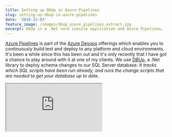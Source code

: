 ```yaml
---
title: Setting up DbUp in Azure Pipelines
slug: setting-up-dbup-in-azure-pipelines
date: '2018-12-03'
feature_image: /images/dbup_azure_pipelines_extract.jpg
excerpt: DbUp in a .Net core console application and Azure Pipelines.
---
```

[Azure Pipelines](https://azure.microsoft.com/en-au/services/devops/pipelines/) is part of the [Azure Devops](https://azure.microsoft.com/en-au/services/devops/) offerings which enables you to continuously build test and deploy to any platform and cloud environments. It's been a while since this has been out and it's only recently that I have got a chance to play around with it at one of my clients. We use [DBUp](https://dbup.readthedocs.io/en/latest/), a .Net library to deploy schema changes to our SQL Server database. _It tracks which SQL scripts have been run already, and runs the change scripts that are needed to get your database up to date._

<iframe src="https://www.youtube.com/embed/Jm4C-WzAdls" />

Setting up DbUp is very easy, and you can use the script straight from the [docs](https://dbup.readthedocs.io/en/latest/) to get started. If you are using .Net core console application VS template to setup DbUp make sure to modify the return type of the main function to use int and to return the appropriate application exit codes (as from the script in the doc.) I made the mistake of removing the return statements, only to later realize that build scripts were successfully passing even though the DbUp scripts were failing.

If you are using the .Net Core console application VS template (like I did) make sure you modify the return type of the main function in Program.cs to int.

In Azure Pipelines I have the build step publish the build output as a zip artifact. Using this in the release pipeline is a 2 step process

### 1 - Extract Zip Package

Using the [Extract Files Task](https://docs.microsoft.com/en-us/azure/devops/pipelines/tasks/utility/extract-files?view=vsts) extract the zip package from the build artifacts. You can specify a destination folder for the files to be extracted to (as shown below).

![Extract package](/images/dbup_azure_pipelines_extract.jpg)

### 2 - Execute DbUp Package

With the package extracted out into a folder, we can now execute the console application (using the [dotnet command line](https://docs.microsoft.com/en-us/dotnet/core/tools/dotnet-run?tabs=netcore21#description)) by passing in the connection string as a command line argument.

![Execute package](/images/dbup_azure_pipelines_execute.jpg)

You now have your database deployments automated through the Azure Pipelines.
